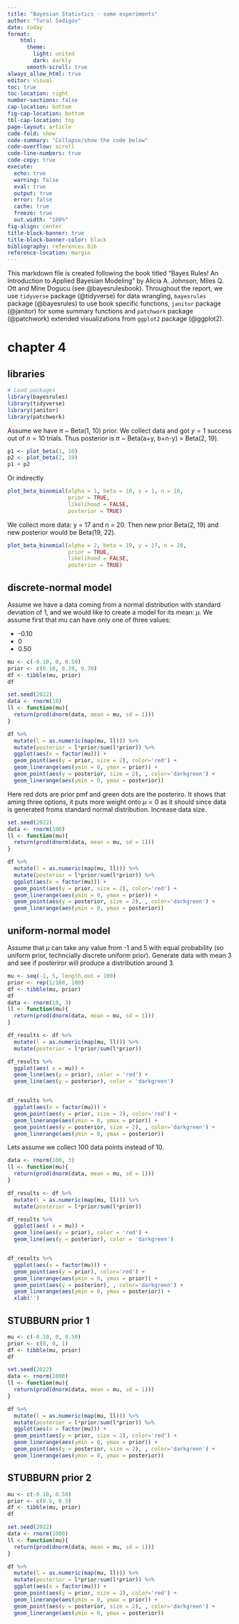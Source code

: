 ```yaml
---
title: "Bayesian Statistics - some experiments"
author: "Tural Sadigov"
date: today
format: 
    html:
      theme: 
        light: united
        dark: darkly
      smooth-scroll: true
always_allow_html: true
editor: visual
toc: true
toc-location: right
number-sections: false
cap-location: bottom
fig-cap-location: bottom
tbl-cap-location: top
page-layout: article
code-fold: show
code-summary: "Collapse/show the code below"
code-overflow: scroll
code-line-numbers: true
code-copy: true
execute:
  echo: true
  warning: false
  eval: true
  output: true
  error: false
  cache: true
  freeze: true
  out.width: "100%"
fig-align: center
title-block-banner: true
title-block-banner-color: black
bibliography: references.bib
reference-location: margin
---
```


This markdown file is created following the book titled "Bayes Rules! An Introduction to Applied Bayesian Modeling" by Alicia A. Johnson, Miles Q. Ott and Mine Dogucu (see @bayesrulesbook). Throughout the report, we use `tidyverse` package (@tidyverse) for data wrangling, `bayesrules` package (@bayesrules) to use book specific functions, `janitor` package (@janitor) for some summary functions and `patchwork` package (@patchwork) extended visualizations from `ggplot2` package (@ggplot2).

# chapter 4

## libraries

```r
# Load packages
library(bayesrules)
library(tidyverse)
library(janitor)
library(patchwork)
```

Assume we have $\pi$ \~ Beta(1, 10) prior. We collect data and got $y = 1$ success out of $n = 10$ trials. Thus posterior is $\pi$ \~ Beta(a+y, b+n-y) = Beta(2, 19).

```r
p1 <- plot_beta(1, 10)
p2 <- plot_beta(2, 19)
p1 + p2
```

Or indirectly

```r
plot_beta_binomial(alpha = 1, beta = 10, y = 1, n = 10,
                   prior = TRUE, 
                   likelihood = FALSE, 
                   posterior = TRUE)
```

We collect more data: y = 17 and n = 20. Then new prior Beta(2, 19) and new posterior would be Beta(19, 22).

```r
plot_beta_binomial(alpha = 2, beta = 19, y = 17, n = 20,
                   prior = TRUE, 
                   likelihood = FALSE, 
                   posterior = TRUE)
```

## discrete-normal model

Assume we have a data coming from a normal distribution with standard deviation of 1, and we would like to create a model for its mean: $\mu$. We assume first that mu can have only one of three values:

-   -0.10
-   0
-   0.50

```r
mu <- c(-0.10, 0, 0.50)
prior <- c(0.10, 0.20, 0.70)
df <- tibble(mu, prior)
df

set.seed(2022)
data <- rnorm(10)
ll <- function(mu){
  return(prod(dnorm(data, mean = mu, sd = 1)))
}

df %>% 
  mutate(l = as.numeric(map(mu, ll))) %>% 
  mutate(posterior = l*prior/sum(l*prior)) %>% 
  ggplot(aes(x = factor(mu))) +
  geom_point(aes(y = prior, size = 2), color='red') +
  geom_linerange(aes(ymin = 0, ymax = prior)) +
  geom_point(aes(y = posterior, size = 2), , color='darkgreen') +
  geom_linerange(aes(ymin = 0, ymax = posterior))

```

Here red dots are prior pmf and green dots are the posteriro. It shows that aming three options, it puts more weight onto $\mu = 0$ as it should since data is generated froms standard normal distribution. Increase data size.

```r
set.seed(2022)
data <- rnorm(100)
ll <- function(mu){
  return(prod(dnorm(data, mean = mu, sd = 1)))
}

df %>% 
  mutate(l = as.numeric(map(mu, ll))) %>% 
  mutate(posterior = l*prior/sum(l*prior)) %>% 
  ggplot(aes(x = factor(mu))) +
  geom_point(aes(y = prior, size = 2), color='red') +
  geom_linerange(aes(ymin = 0, ymax = prior)) +
  geom_point(aes(y = posterior, size = 2), , color='darkgreen') +
  geom_linerange(aes(ymin = 0, ymax = posterior))

```

## uniform-normal model

Assume that $\mu$ can take any value from -1 and 5 with equal probability (so uniform prior, techncially discrete uniform prior). Generate data with mean 3 and see if posteriror will produce a distribution around 3.

```r
mu <- seq(-1, 5, length.out = 100)
prior <- rep(1/100, 100)
df <- tibble(mu, prior)
df
data <- rnorm(10, 3)
ll <- function(mu){
  return(prod(dnorm(data, mean = mu, sd = 1)))
}

df_results <- df %>% 
  mutate(l = as.numeric(map(mu, ll))) %>% 
  mutate(posterior = l*prior/sum(l*prior))

df_results %>% 
  ggplot(aes( x = mu)) +
  geom_line(aes(y = prior), color = 'red') +
  geom_line(aes(y = posterior), color = 'darkgreen')


df_results %>%   
  ggplot(aes(x = factor(mu))) +
  geom_point(aes(y = prior, size = 2), color='red') +
  geom_linerange(aes(ymin = 0, ymax = prior)) +
  geom_point(aes(y = posterior, size = 2), , color='darkgreen') +
  geom_linerange(aes(ymin = 0, ymax = posterior))

```

Lets assume we collect 100 data points instead of 10.

```r
data <- rnorm(100, 3)
ll <- function(mu){
  return(prod(dnorm(data, mean = mu, sd = 1)))
}

df_results <- df %>% 
  mutate(l = as.numeric(map(mu, ll))) %>% 
  mutate(posterior = l*prior/sum(l*prior))

df_results %>% 
  ggplot(aes( x = mu)) +
  geom_line(aes(y = prior), color = 'red') +
  geom_line(aes(y = posterior), color = 'darkgreen')


df_results %>%   
  ggplot(aes(x = factor(mu))) +
  geom_point(aes(y = prior), color='red') +
  geom_linerange(aes(ymin = 0, ymax = prior)) +
  geom_point(aes(y = posterior), , color='darkgreen') +
  geom_linerange(aes(ymin = 0, ymax = posterior)) +
  xlab('')

```

## STUBBURN prior 1

```r
mu <- c(-0.10, 0, 0.50)
prior <- c(0, 0, 1)
df <- tibble(mu, prior)
df

set.seed(2022)
data <- rnorm(1000)
ll <- function(mu){
  return(prod(dnorm(data, mean = mu, sd = 1)))
}

df %>% 
  mutate(l = as.numeric(map(mu, ll))) %>% 
  mutate(posterior = l*prior/sum(l*prior)) %>% 
  ggplot(aes(x = factor(mu))) +
  geom_point(aes(y = prior, size = 2), color='red') +
  geom_linerange(aes(ymin = 0, ymax = prior)) +
  geom_point(aes(y = posterior, size = 2), , color='darkgreen') +
  geom_linerange(aes(ymin = 0, ymax = posterior))

```

## STUBBURN prior 2

```r
mu <- c(-0.10, 0.50)
prior <- c(0.5, 0.5)
df <- tibble(mu, prior)
df

set.seed(2022)
data <- rnorm(1000)
ll <- function(mu){
  return(prod(dnorm(data, mean = mu, sd = 1)))
}

df %>% 
  mutate(l = as.numeric(map(mu, ll))) %>% 
  mutate(posterior = l*prior/sum(l*prior)) %>% 
  ggplot(aes(x = factor(mu))) +
  geom_point(aes(y = prior, size = 2), color='red') +
  geom_linerange(aes(ymin = 0, ymax = prior)) +
  geom_point(aes(y = posterior, size = 2), , color='darkgreen') +
  geom_linerange(aes(ymin = 0, ymax = posterior))

```
